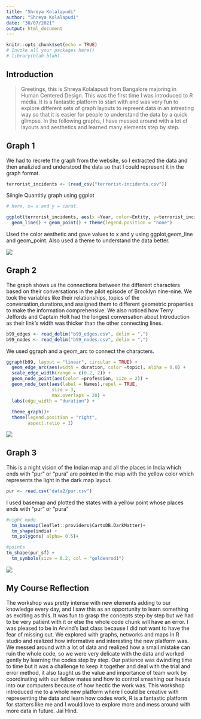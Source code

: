 ---
title: "Shreya Kolalapudi"
author: "Shreya Kolalapudi"
date: "30/07/2021"
output: html_document
---

```{r setup, include=FALSE}
knitr::opts_chunk$set(echo = TRUE)
# Invoke all your packages here()
# library(blah blah)

```

## Introduction

> Greetings, this is Shreya Kolalapudi from Bangalore majoring in Human Centered Design. This was the first time I was introduced to R media. It is a fantastic platform to start with and was very fun to explore different sets of graph layouts to repreent data in an intresting way so that it is easier for people to understand the data by a quick glimpse. In the following graphs, I have messed around with a lot of layouts and aesthetics and learned many elements step by step. 

## Graph 1

We had to recrete the graph from the website, so I extracted the data and then analizied and understood the data so that I could represent it in the graph format.

```{r read-1, eval=FALSE}
terrorist_incidents <- (read_csv("terrorist-incidents.csv"))

```

Siingle Quantitiy graph using ggplot

```{r plot-1, eval=FALSE}
# here, x= x and y = carat.

ggplot(terrorist_incidents, aes(x =Year, color=Entity, y=terrorist_incidents))+
  geom_line() + geom_point() + theme(legend.position = "none") 

```

Used the color aesthetic and gave values to x and y using ggplot,geom_line and geom_point. Also used a theme to understand the data better.

![](images/terrrorist image.png)


## Graph 2

The graph shows us the connections between the different characters based on their conversations in the pilot episode of Brooklyn nine-nine. We took the variables like their relationships, topics of the conversation,durations,and assigned them to different geometric properties to make the information comprehensive. We also noticed how Terry Jeffords and Captain Holt had the longest conversation about Introduction as their link’s width was thicker than the other connecting lines. 

```{r read-2, eval=FALSE}
b99_edges <- read_delim("b99_edges.csv", delim = ",")
b99_nodes <- read_delim("b99_nodes.csv", delim = ",")
```

We used ggraph and a geom_arc to connect the characters.

```{r plot-2, eval=FALSE}
ggraph(b99, layout = "linear", circular = TRUE) + 
  geom_edge_arc(aes(width = duration, color =topic), alpha = 0.8) + 
  scale_edge_width(range = c(0.2, 2)) +
  geom_node_point(aes(color =profession, size = 2)) + 
  geom_node_text(aes(label = Names),repel = TRUE, 
                 size = 3,
                 max.overlaps = 20) +
  labs(edge_width = "duration") +
  
  theme_graph()+
  theme(legend.position = "right", 
        aspect.ratio = 1)
```

![](images/b99 image.png)

## Graph 3

This is a night vision of the Indian map and all the places in India which ends with "pur" or "pura" are pointed in the map with the yellow color which represents the light in the dark map layout.

```{r read-3, eval=FALSE}
pur <- read.csv("data2/pur.csv")
```

I used basemap and plotted the states with a yellow point whose places ends with "pur" or "pura"

```{r plot-3, eval=FALSE}
#night mode
  tm_basemap(leaflet::providers$CartoDB.DarkMatter)+
  tm_shape(india) +
  tm_polygons( alpha= 0.5)+

#points
tm_shape(pur_sf) +
  tm_symbols(size = 0.2, col = "goldenrod1")


```

![](images/maps_image.png)

## My Course Reflection

The workshop was pretty intense with new elements adding to our knowledge every day, and I saw this as an opportunity to learn something as exciting as this. It was fun to grasp the concepts step by step but we had to be very patient with it or else the whole code chunk will have an error. I was pleased to be in Arvind’s last class because I did not want to have the fear of missing out. We explored with graphs, networks and maps in R studio and realized how informative and interesting the new platform was. We messed around with a lot of data and realized how a small mistake can ruin the whole code, so we were very delicate with the data and worked gently by learning the codes step by step. Our patience was dwindling time to time but it was a challenge to keep it together and deal with the trial and error method, it also taught us the value and importance of team work by coordinating with our fellow mates and how to control smashing our heads into our computers because of how hectic the work was. This workshop introduced me to a whole new platform where I could be creative with representing the data and learn how codes work, R is a fantastic platform for starters like me and I would love to explore more and mess around with more data in future. Jai Hind.
